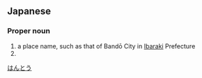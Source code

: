 ==Japanese==
{{ja-kanjitab|ばん|とう|k2=どう|yomi=o|r=y}}

===Proper noun===
{{ja-pos|ばんどう|proper}}

# a place name, such as that of Bandō City in [[Ibaraki]] Prefecture
# {{surname|lang=ja|sort=はんとう}}

[[Category:ja:Cities|はんとう]]